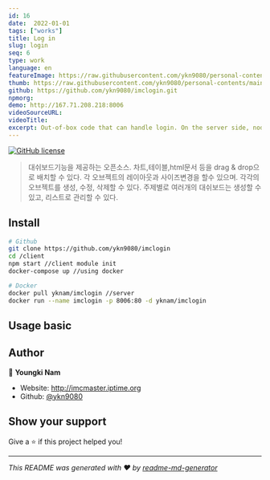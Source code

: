 ```yaml
---
id: 16
date:  2022-01-01
tags: ["works"]
title: Log in
slug: login
seq: 6
type: work
language: en
featureImage: https://raw.githubusercontent.com/ykn9080/personal-contents/main/images/work/login_result.png
thumb: https://raw.githubusercontent.com/ykn9080/personal-contents/main/images/work/login.png
github: https://github.com/ykn9080/imclogin.git
npmorg:
demo: http://167.71.208.218:8006
videoSourceURL:
videoTitle:
excerpt: Out-of-box code that can handle login. On the server side, node passport is used to perform not only local, but also various strategies such as google, facebook, and githug. Elements such as chart, table, and html documents can be placed on the screen by dragging and dropping. Create multiple dashboards according to subject and purpose and manage them as a list.
---
```


[![GitHub license](https://img.shields.io/badge/license-MIT-blue.svg)](https://github.com/ykn9080/imcDashboard/LICENSE)

> 대쉬보드기능을 제공하는 오픈소스. 차트,테이블,html문서 등을 drag & drop으로 배치할 수 있다. 각 오브젝트의 레이아웃과 사이즈변경을 할수 있으며. 각각의 오브젝트를 생성, 수정, 삭제할 수 있다.
> 주제별로 여러개의 대쉬보드는 생성할 수 있고, 리스트로 관리할 수 있다.

## Install

```sh
# Github
git clone https://github.com/ykn9080/imclogin
cd /client
npm start //client module init
docker-compose up //using docker

# Docker
docker pull yknam/imclogin //server
docker run --name imclogin -p 8006:80 -d yknam/imclogin
```

## Usage basic

## Author

👤 **Youngki Nam**

- Website: http://imcmaster.iptime.org
- Github: [@ykn9080](https://github.com/ykn9080)

## Show your support

Give a ⭐️ if this project helped you!

---

_This README was generated with ❤️ by [readme-md-generator](https://github.com/kefranabg/readme-md-generator)_
